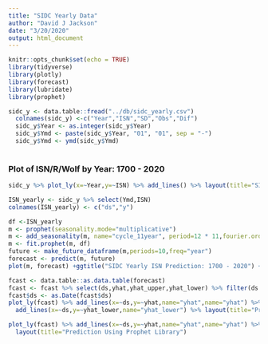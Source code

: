 ```yaml
---
title: "SIDC Yearly Data"
author: "David J Jackson"
date: "3/20/2020"
output: html_document
---
```


```r
knitr::opts_chunk$set(echo = TRUE)
library(tidyverse)
library(plotly)
library(forecast)
library(lubridate)
library(prophet)

```
```r
sidc_y <- data.table::fread("../db/sidc_yearly.csv") 
  colnames(sidc_y) <-c("Year","ISN","SD","Obs","Dif")
  sidc_y$Year <- as.integer(sidc_y$Year)
  sidc_y$Ymd <- paste(sidc_y$Year, "01", "01", sep = "-")
  sidc_y$Ymd <- ymd(sidc_y$Ymd)
  
```

### Plot of ISN/R/Wolf by Year: 1700 - 2020

```r
sidc_y %>% plot_ly(x=~Year,y=~ISN) %>% add_lines() %>% layout(title="SIDC Yearly ISN: 1700 - 2020")
```
```r
ISN_yearly <- sidc_y %>% select(Ymd,ISN)
colnames(ISN_yearly) <- c("ds","y")
```
```r
df <-ISN_yearly 
m <- prophet(seasonality.mode="multiplicative")
m <- add_seasonality(m, name="cycle_11year", period=12 * 11,fourier.order=40)
m <- fit.prophet(m, df)
future <- make_future_dataframe(m,periods=10,freq="year")
forecast <- predict(m, future)
plot(m, forecast) +ggtitle("SIDC Yearly ISN Prediction: 1700 - 2020") +ylab("Predicted ISN/R/Wolf") +xlab("Years" )
```

```r
fcast <- data.table::as.data.table(forecast)
fcast <- fcast %>% select(ds,yhat,yhat_upper,yhat_lower) %>% filter(ds >="2019-01-01")
fcast$ds <- as.Date(fcast$ds)
plot_ly(fcast) %>% add_lines(x=~ds,y=~yhat,name="yhat",name="yhat") %>% add_lines(x=~ds,y=~yhat_upper,name="yhat_upper") %>%
  add_lines(x=~ds,y=~yhat_lower,name="yhat_lower") %>% layout(title="Predicton w/Upper and Lower Errors")
```
```r
plot_ly(fcast) %>% add_lines(x=~ds,y=~yhat,name="yhat",name="yhat") %>%
  layout(title="Prediction Using Prophet Library")
```


